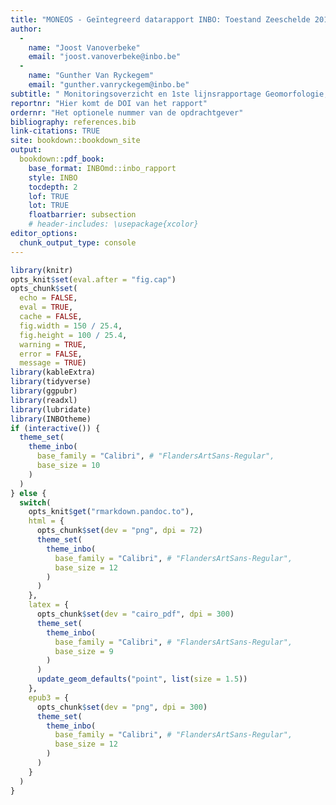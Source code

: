 ```yaml
---
title: "MONEOS - Geïntegreerd datarapport INBO: Toestand Zeeschelde 2019"
author: 
  - 
    name: "Joost Vanoverbeke"
    email: "joost.vanoverbeke@inbo.be"
  - 
    name: "Gunther Van Ryckegem"
    email: "gunther.vanryckegem@inbo.be" 
subtitle: " Monitoringsoverzicht en 1ste lijnsrapportage Geomorfologie, diversiteit Habitats en diversiteit Soorten"
reportnr: "Hier komt de DOI van het rapport"
ordernr: "Het optionele nummer van de opdrachtgever"
bibliography: references.bib
link-citations: TRUE
site: bookdown::bookdown_site
output:
  bookdown::pdf_book:
    base_format: INBOmd::inbo_rapport
    style: INBO
    tocdepth: 2
    lof: TRUE
    lot: TRUE
    floatbarrier: subsection
    # header-includes: \usepackage{xcolor}
editor_options: 
  chunk_output_type: console
---
```



```r
library(knitr)
opts_knit$set(eval.after = "fig.cap")
opts_chunk$set(
  echo = FALSE, 
  eval = TRUE,
  cache = FALSE,
  fig.width = 150 / 25.4,
  fig.height = 100 / 25.4,
  warning = TRUE,
  error = FALSE,
  message = TRUE)
library(kableExtra)
library(tidyverse)
library(ggpubr)
library(readxl)
library(lubridate)
library(INBOtheme)
if (interactive()) {
  theme_set(
    theme_inbo(
      base_family = "Calibri", # "FlandersArtSans-Regular",
      base_size = 10
    )
  )
} else {
  switch(
    opts_knit$get("rmarkdown.pandoc.to"),
    html = {
      opts_chunk$set(dev = "png", dpi = 72)
      theme_set(
        theme_inbo(
          base_family = "Calibri", # "FlandersArtSans-Regular", 
          base_size = 12
        )
      )
    },
    latex = {
      opts_chunk$set(dev = "cairo_pdf", dpi = 300)
      theme_set(
        theme_inbo(
          base_family = "Calibri", # "FlandersArtSans-Regular", 
          base_size = 9
        )
      )
      update_geom_defaults("point", list(size = 1.5))
    },
    epub3 = {
      opts_chunk$set(dev = "png", dpi = 300)
      theme_set(
        theme_inbo(
          base_family = "Calibri", # "FlandersArtSans-Regular", 
          base_size = 12
        )
      )
    }
  )
}
```


<!-- ```{r pad-figuren-tabellen, include = FALSE} -->

<!-- pad_figuren <- "../../figuren/" -->

<!-- pad_tabellen <- "../../tabellen/" -->

<!-- ``` -->

